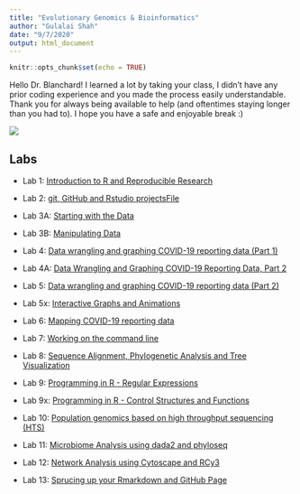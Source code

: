 ```yaml
---
title: "Evolutionary Genomics & Bioinformatics"
author: "Gulalai Shah"
date: "9/7/2020"
output: html_document
---
```


```r
knitr::opts_chunk$set(echo = TRUE)
```





Hello Dr. Blanchard! I learned a lot by taking your class, I didn't have any prior coding experience and you made the process easily understandable. Thank you for always being available to help (and oftentimes staying longer than you had to). I hope you have a safe and enjoyable break :) 




![](Shah_Gulalai.JPG)

## Labs


- Lab 1:  [Introduction to R and Reproducible Research](lab1_Gulalai.html)

- Lab 2:  [git, GitHub and Rstudio projectsFile](lab2.html)

- Lab 3A:  [Starting with the Data](Lab3A.html)

- Lab 3B:  [Manipulating Data](Lab3B.html)

- Lab 4:  [Data wrangling and graphing COVID-19 reporting data (Part 1)](Lab4.html)

- Lab 4A:  [Data Wrangling and Graphing COVID-19 Reporting Data, Part 2](Lab4A.html)

- Lab 5:  [Data wrangling and graphing COVID-19 reporting data (Part 2)](Lab5.html)

- Lab 5x:  [Interactive Graphs and Animations](Lab5x.html)

- Lab 6:  [Mapping COVID-19 reporting data](Lab6.html)

- Lab 7:  [Working on the command line](Lab-7.html)

- Lab 8:  [Sequence Alignment, Phylogenetic Analysis and Tree Visualization](Lab-8.html)

- Lab 9:  [Programming in R - Regular Expressions](Lab-9.html)

- Lab 9x:  [Programming in R - Control Structures and Functions](Lab-9x.html)

- Lab 10:  [Population genomics based on high throughput sequencing (HTS)](Lab-10.html)

- Lab 11: [Microbiome Analysis using dada2 and phyloseq](Lab11.html)

- Lab 12: [Network Analysis using Cytoscape and RCy3](Lab12.html)

- Lab 13: [Sprucing up your Rmarkdown and GitHub Page](Lab13.html)









